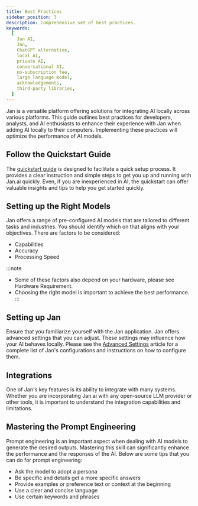 ```yaml
---
title: Best Practices
sidebar_position: 3
description: Comprehensive set of best practices.
keywords:
  [
    Jan AI,
    Jan,
    ChatGPT alternative,
    local AI,
    private AI,
    conversational AI,
    no-subscription fee,
    large language model,
    acknowledgements,
    third-party libraries,
  ]
---
```


<head>
    <title>Best Practices - Jan Guides</title>
    <meta name="description" content="Comprehensive set of best practices for using Jan AI locally. Learn about setting up the right models, configuring Jan, mastering prompt engineering, and integrating Jan with other systems."/>
    <meta name="keywords" content="Jan AI, Jan, ChatGPT alternative, local AI, private AI, conversational AI, no-subscription fee, large language model, best practices, quickstart guide, prompt engineering, integrations"/>
    <meta property="og:title" content="Best Practices - Jan Guides"/>
    <meta property="og:description" content="Comprehensive set of best practices for using Jan AI locally. Learn about setting up the right models, configuring Jan, mastering prompt engineering, and integrating Jan with other systems."/>
    <meta property="og:url" content="https://yourwebsite.com/guides/best-practices"/>
    <meta name="twitter:card" content="summary"/>
    <meta name="twitter:title" content="Best Practices - Jan Guides"/>
    <meta name="twitter:description" content="Comprehensive set of best practices for using Jan AI locally. Learn about setting up the right models, configuring Jan, mastering prompt engineering, and integrating Jan with other systems."/>
</head>

Jan is a versatile platform offering solutions for integrating AI locally across various platforms. This guide outlines best practices for developers, analysts, and AI enthusiasts to enhance their experience with Jan when adding AI locally to their computers. Implementing these practices will optimize the performance of AI models.

## Follow the Quickstart Guide
The [quickstart guide](quickstart.mdx) is designed to facilitate a quick setup process. It provides a clear instruction and simple steps to get you up and running with Jan.ai quickly. Even, if you are inexperienced in AI, the quickstart can offer valuable insights and tips to help you get started quickly.

## Setting up the Right Models
Jan offers a range of pre-configured AI models that are tailored to different tasks and industries. You should identify which on that aligns with your objectives. There are factors to be considered:
- Capabilities
- Accuracy
- Processing Speed

:::note
- Some of these factors also depend on your hardware, please see Hardware Requirement.
- Choosing the right model is important to achieve the best performance.
:::

## Setting up Jan
Ensure that you familiarize yourself with the Jan application. Jan offers advanced settings that you can adjust. These settings may influence how your AI behaves locally. Please see the [Advanced Settings](./advanced-settings/advanced-settings.mdx) article for a complete list of Jan's configurations and instructions on how to configure them.

## Integrations
One of Jan's key features is its ability to integrate with many systems. Whether you are incorporating Jan.ai with any open-source LLM provider or other tools, it is important to understand the integration capabilities and limitations.

## Mastering the Prompt Engineering
Prompt engineering is an important aspect when dealing with AI models to generate the desired outputs. Mastering this skill can significantly enhance the performance and the responses of the AI. Below are some tips that you can do for prompt engineering:
- Ask the model to adopt a persona
- Be specific and details get a more specific answers
- Provide examples or preference text or context at the beginning
- Use a clear and concise language
- Use certain keywords and phrases
